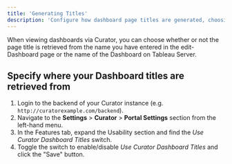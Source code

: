 ---
title: 'Generating Titles'
description: 'Configure how dashboard page titles are generated, choosing between Curator-defined names or Tableau Server dashboard names.'
---

When viewing dashboards via Curator, you can choose whether or not the page title is retrieved from the name you have
entered in the edit-Dashboard page or the name of the Dashboard on Tableau Server.

## Specify where your Dashboard titles are retrieved from

1. Login to the backend of your Curator instance (e.g. `http://curatorexample.com/backend`).
2. Navigate to the **Settings** > **Curator** > **Portal Settings** section from the left-hand menu.
3. In the Features tab, expand the Usability section and find the *Use Curator Dashboard Titles* switch.
4. Toggle the switch to enable/disable *Use Curator Dashboard Titles* and click the "Save" button.
